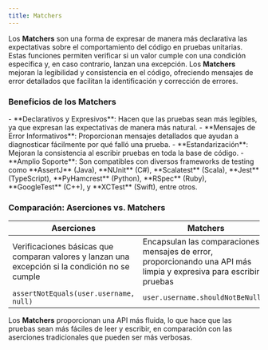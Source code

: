 ```yaml
---
title: Matchers
---
```


<ReadingTime />
<GithubRepoLink user="r8vnhill" repo="" />



Los **Matchers** son una forma de expresar de manera más declarativa las expectativas sobre el comportamiento del código en pruebas unitarias. Estas funciones permiten verificar si un valor cumple con una condición específica y, en caso contrario, lanzan una excepción. Los **Matchers** mejoran la legibilidad y consistencia en el código, ofreciendo mensajes de error detallados que facilitan la identificación y corrección de errores.

### Beneficios de los Matchers

<ProCons>
    <Pros>
        - **Declarativos y Expresivos**: Hacen que las pruebas sean más legibles, ya que expresan las expectativas de manera más natural.
        - **Mensajes de Error Informativos**: Proporcionan mensajes detallados que ayudan a diagnosticar fácilmente por qué falló una prueba.
        - **Estandarización**: Mejoran la consistencia al escribir pruebas en toda la base de código.
        - **Amplio Soporte**: Son compatibles con diversos frameworks de testing como **AssertJ** (Java), **NUnit** (C#), **Scalatest** (Scala), **Jest** (TypeScript), **PyHamcrest** (Python), **RSpec** (Ruby), **GoogleTest** (C++), y **XCTest** (Swift), entre otros.        
    </Pros>
</ProCons>

### Comparación: Aserciones vs. Matchers

| **Aserciones**                                                                                  | **Matchers**                                                                                                          |
|-------------------------------------------------------------------------------------------------|-----------------------------------------------------------------------------------------------------------------------|
| Verificaciones básicas que comparan valores y lanzan una excepción si la condición no se cumple | Encapsulan las comparaciones y mensajes de error, proporcionando una API más limpia y expresiva para escribir pruebas |
| `assertNotEquals(user.username, null)`                                                          | `user.username.shouldNotBeNull()`                                                                                     |

Los **Matchers** proporcionan una API más fluida, lo que hace que las pruebas sean más fáciles de leer y escribir, en comparación con las aserciones tradicionales que pueden ser más verbosas.
